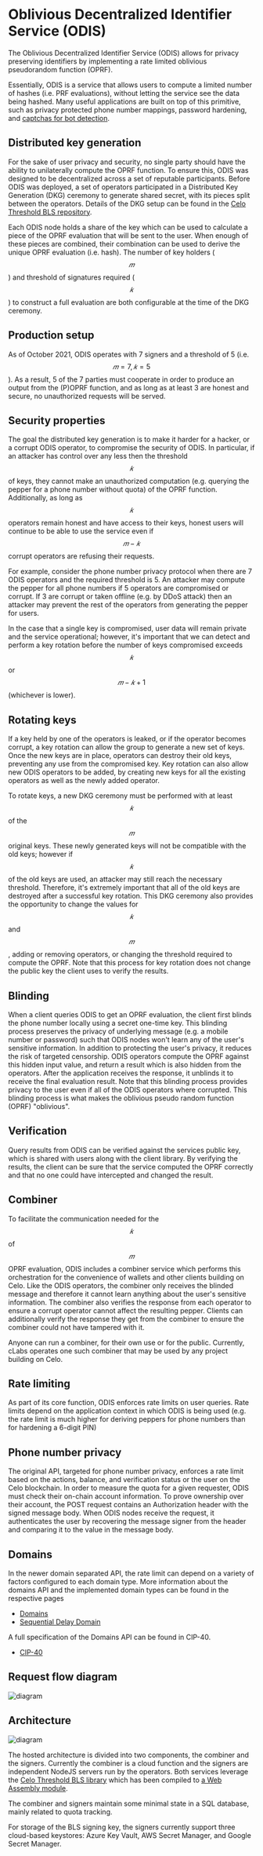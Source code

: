 # Oblivious Decentralized Identifier Service (ODIS)

The Oblivious Decentralized Identifier Service (ODIS) allows for privacy preserving identifiers by implementing a rate limited oblivious pseudorandom function (OPRF).

Essentially, ODIS is a service that allows users to compute a limited number of hashes (i.e. PRF evaluations), without letting the service see the data being hashed. Many useful applications are built on top of this primitive, such as privacy protected phone number mappings, password hardening, and [captchas for bot detection](https://privacypass.github.io/).

## Distributed key generation

For the sake of user privacy and security, no single party should have the ability to unilaterally compute the OPRF function. To ensure this, ODIS was designed to be decentralized across a set of reputable participants. Before ODIS was deployed, a set of operators participated in a Distributed Key Generation (DKG) ceremony to generate shared secret, with its pieces split between the operators. Details of the DKG setup can be found in the [Celo Threshold BLS repository](https://github.com/celo-org/celo-threshold-bls-rs).

Each ODIS node holds a share of the key which can be used to calculate a piece of the OPRF evaluation that will be sent to the user. When enough of these pieces are combined, their combination can be used to derive the unique OPRF evaluation (i.e. hash). The number of key holders ($$𝑚$$) and threshold of signatures required ($$𝑘$$) to construct a full evaluation are both configurable at the time of the DKG ceremony.

## Production setup

As of October 2021, ODIS operates with 7 signers and a threshold of 5 (i.e. $$𝑚 = 7, 𝑘 = 5$$). As a result, 5 of the 7 parties must cooperate in order to produce an output from the (P)OPRF function, and as long as at least 3 are honest and secure, no unauthorized requests will be served.

## Security properties

The goal the distributed key generation is to make it harder for a hacker, or a corrupt ODIS operator, to compromise the security of ODIS. In particular, if an attacker has control over any less then the threshold $$𝑘$$ of keys, they cannot make an unauthorized computation (e.g. querying the pepper for a phone number without quota) of the OPRF function. Additionally, as long as $$𝑘$$ operators remain honest and have access to their keys, honest users will continue to be able to use the service even if
$$𝑚 − 𝑘$$ corrupt operators are refusing their requests.

For example, consider the phone number privacy protocol when there are 7 ODIS operators and the required threshold is 5. An attacker may compute the pepper for all phone numbers if 5 operators are compromised or corrupt. If 3 are corrupt or taken offline (e.g. by DDoS attack) then an attacker may prevent the rest of the operators from generating the pepper for users.

In the case that a single key is compromised, user data will remain private and the service operational; however, it's important that we can detect and perform a key rotation before the number of keys compromised exceeds
$$𝑘$$ or $$𝑚 − 𝑘 + 1$$ (whichever is lower).

## Rotating keys

If a key held by one of the operators is leaked, or if the operator becomes corrupt, a key rotation can allow the group to generate a new set of keys. Once the new keys are in place, operators can destroy their old keys, preventing any use from the compromised key. Key rotation can also allow new ODIS operators to be added, by creating new keys for all the existing operators as well as the newly added operator.

To rotate keys, a new DKG ceremony must be performed with at least $$𝑘$$ of the $$𝑚$$ original keys. These newly generated keys will not be compatible with the old keys; however if
$$𝑘$$ of the old keys are used, an attacker may still reach the necessary threshold. Therefore, it's extremely important that all of the old keys are destroyed after a successful key rotation. This DKG ceremony also provides the opportunity to change the values for
$$𝑘$$ and $$𝑚$$, adding or removing operators, or changing the threshold required to compute the OPRF. Note that this process for key rotation does not change the public key the client uses to verify the results.

## Blinding

When a client queries ODIS to get an OPRF evaluation, the client first blinds the phone number locally using a secret one-time key. This blinding process preserves the privacy of underlying message (e.g. a mobile number or password) such that ODIS nodes won't learn any of the user's sensitive information. In addition to protecting the user's privacy, it reduces the risk of targeted censorship. ODIS operators compute the OPRF against this hidden input value, and return a result which is also hidden from the operators. After the application receives the response, it unblinds it to receive the final evaluation result. Note that this blinding process provides privacy to the user even if all of the ODIS operators where corrupted. This blinding process is what makes the oblivious pseudo random function (OPRF) "oblivious".

## Verification

Query results from ODIS can be verified against the services public key, which is shared with users along with the client library. By verifying the results, the client can be sure that the service computed the OPRF correctly and that no one could have intercepted and changed the result.

## Combiner

To facilitate the communication needed for the $$𝑘$$ of $$𝑚$$ OPRF evaluation, ODIS includes a combiner service which performs this orchestration for the convenience of wallets and other clients building on Celo. Like the ODIS operators, the combiner only receives the blinded message and therefore it cannot learn anything about the user's sensitive information. The combiner also verifies the response from each operator to ensure a corrupt operator cannot affect the resulting pepper. Clients can additionally verify the response they get from the combiner to ensure the combiner could not have tampered with it.

Anyone can run a combiner, for their own use or for the public. Currently, cLabs operates one such combiner that may be used by any project building on Celo.

## Rate limiting

As part of its core function, ODIS enforces rate limits on user queries. Rate limits depend on the application context in which ODIS is being used (e.g. the rate limit is much higher for deriving peppers for phone numbers than for hardening a 6-digit PIN)

## Phone number privacy

The original API, targeted for phone number privacy, enforces a rate limit based on the actions, balance, and verification status or the user on the Celo blockchain. In order to measure the quota for a given requester, ODIS must check their on-chain account information. To prove ownership over their account, the POST request contains an Authorization header with the signed message body. When ODIS nodes receive the request, it authenticates the user by recovering the message signer from the header and comparing it to the value in the message body.

## Domains

In the newer domain separated API, the rate limit can depend on a variety of factors configured to each domain type. More information about the domains API and the implemented domain types can be found in the respective pages

- [Domains](/protocol/architecture/odis/domains/introduction.mdx)
- [Sequential Delay Domain](/protocol/architecture/odis/domains/sequential-delay-domain.mdx)

A full specification of the Domains API can be found in CIP-40.

- [CIP-40](https://github.com/celo-org/celo-proposals/blob/master/CIPs/cip-0040.md)

## Request flow diagram

![diagram](https://storage.googleapis.com/celo-website/docs/ODIS-flow-diagram.svg)

## Architecture

![diagram](https://storage.googleapis.com/celo-website/docs/ODIS-architecture-diagram.svg)

The hosted architecture is divided into two components, the combiner and the signers. Currently the combiner is a cloud function and the signers are independent NodeJS servers run by the operators. Both services leverage the [Celo Threshold BLS library](https://github.com/celo-org/celo-threshold-bls-rs) which has been compiled to [a Web Assembly module](https://github.com/celo-org/blind-threshold-bls-wasm).

The combiner and signers maintain some minimal state in a SQL database, mainly related to quota tracking.

For storage of the BLS signing key, the signers currently support three cloud-based keystores: Azure Key Vault, AWS Secret Manager, and Google Secret Manager.
